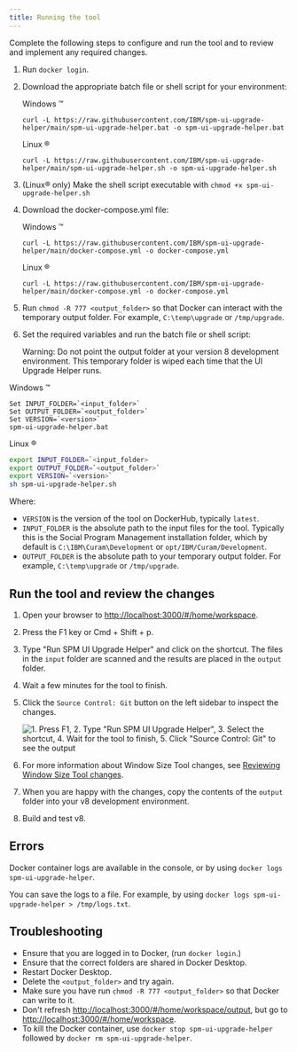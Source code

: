```yaml
---
title: Running the tool
---
```


Complete the following steps to configure and run the tool and to review and implement any required changes.

1. Run `docker login`.

2. Download the appropriate batch file or shell script for your environment:

   Windows ™️

   `curl -L https://raw.githubusercontent.com/IBM/spm-ui-upgrade-helper/main/spm-ui-upgrade-helper.bat -o spm-ui-upgrade-helper.bat`

   Linux ®️
   
   `curl -L https://raw.githubusercontent.com/IBM/spm-ui-upgrade-helper/main/spm-ui-upgrade-helper.sh -o spm-ui-upgrade-helper.sh`

3. (Linux®️ only) Make the shell script executable with `chmod +x spm-ui-upgrade-helper.sh`

4. Download the docker-compose.yml file:

   Windows ™️

   `curl -L https://raw.githubusercontent.com/IBM/spm-ui-upgrade-helper/main/docker-compose.yml -o docker-compose.yml`
  
   Linux ®️
   
   `curl -L https://raw.githubusercontent.com/IBM/spm-ui-upgrade-helper/main/docker-compose.yml -o docker-compose.yml`

5. Run `chmod -R 777 <output_folder>` so that Docker can interact with the temporary output folder. For example, `C:\temp\upgrade` or `/tmp/upgrade`.

6. Set the required variables and run the batch file or shell script:

   <InlineNotification>

   Warning:  Do not point the output folder at your version 8 development environment. This temporary folder is wiped each time that the UI Upgrade Helper runs.

   </InlineNotification>

  Windows ™️

   ```batch
   Set INPUT_FOLDER=`<input_folder>`
   Set OUTPUT_FOLDER=`<output_folder>`
   Set VERSION=`<version>`
   spm-ui-upgrade-helper.bat
   ```

  Linux ®️

  ```bash
  export INPUT_FOLDER=`<input_folder>
  export OUTPUT_FOLDER=`<output_folder>`
  export VERSION=`<version>` 
  sh spm-ui-upgrade-helper.sh
  ```

  Where:

   - `VERSION` is the version of the tool on DockerHub, typically `latest`.
   - `INPUT_FOLDER` is the absolute path to the input files for the tool. Typically this is the Social Program Management installation folder, which by default is `C:\IBM\Curam\Development` or `opt/IBM/Curam/Development`.
   - `OUTPUT_FOLDER` is the absolute path to your temporary output folder. For example, `C:\temp\upgrade` or `/tmp/upgrade`.

## Run the tool and review the changes

1. Open your browser to [http://localhost:3000/#/home/workspace](http://localhost:3000/#/home/workspace).
4. Press the F1 key or Cmd + Shift + p.
5. Type "Run SPM UI Upgrade Helper" and click on the shortcut. The files in the `input` folder are scanned and the results are placed in the `output` folder.
6. Wait a few minutes for the tool to finish.
7. Click the `Source Control: Git` button on the left sidebar to inspect the changes.

   ![1. Press F1, 2. Type "Run SPM UI Upgrade Helper", 3. Select the shortcut, 4. Wait for the tool to finish, 5. Click "Source Control: Git" to see the output](../../images/upgrade-helper.gif "Running the UI Upgrade Helper tool")

8. For more information about Window Size Tool changes, see [Reviewing Window Size Tool changes](../../setup/tools#reviewing-window-size-tool-changes).
9.  When you are happy with the changes, copy the contents of the `output` folder into your v8 development environment.
10. Build and test v8.

## Errors

Docker container logs are available in the console, or by using `docker logs spm-ui-upgrade-helper`.

You can save the logs to a file. For example, by using `docker logs spm-ui-upgrade-helper > /tmp/logs.txt`.

## Troubleshooting

- Ensure that you are logged in to Docker, (run `docker login`.)
- Ensure that the correct folders are shared in Docker Desktop.
- Restart Docker Desktop.
- Delete  the `<output_folder>` and try again.
- Make sure you have run `chmod -R 777 <output_folder>` so that Docker can write to it.
- Don't refresh [http://localhost:3000/#/home/workspace/output](http://localhost:3000/#/home/workspace/output), but go to [http://localhost:3000/#/home/workspace](http://localhost:3000/#/home/workspace).
- To kill the Docker container, use `docker stop spm-ui-upgrade-helper` followed by `docker rm spm-ui-upgrade-helper`.
